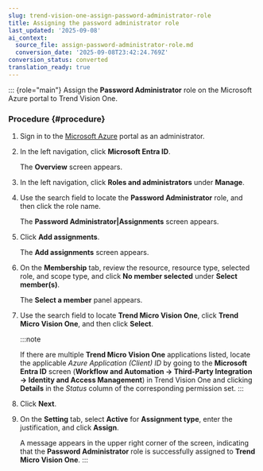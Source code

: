 ```yaml
---
slug: trend-vision-one-assign-password-administrator-role
title: Assigning the password administrator role
last_updated: '2025-09-08'
ai_context:
  source_file: assign-password-administrator-role.md
  conversion_date: '2025-09-08T23:42:24.769Z'
conversion_status: converted
translation_ready: true
---
```


::: {role="main"}
Assign the **Password Administrator** role on the Microsoft Azure portal to Trend Vision One.

### Procedure {#procedure}

1.  Sign in to the [Microsoft Azure](https://portal.azure.com) portal as an administrator.

2.  In the left navigation, click **Microsoft Entra ID**.

    The **Overview** screen appears.

3.  In the left navigation, click **Roles and administrators** under **Manage**.

4.  Use the search field to locate the **Password Administrator** role, and then click the role name.

    The **Password Administrator|Assignments** screen appears.

5.  Click **Add assignments**.

    The **Add assignments** screen appears.

6.  On the **Membership** tab, review the resource, resource type, selected role, and scope type, and click **No member selected** under **Select member(s)**.

    The **Select a member** panel appears.

7.  Use the search field to locate **Trend Micro Vision One**, click **Trend Micro Vision One**, and then click **Select**.

    :::note

    If there are multiple **Trend Micro Vision One** applications listed, locate the applicable *Azure Application (Client) ID* by going to the **Microsoft Entra ID** screen (**Workflow and Automation → Third-Party Integration → Identity and Access Management**) in Trend Vision One and clicking **Details** in the *Status* column of the corresponding permission set.
    :::

8.  Click **Next**.

9.  On the **Setting** tab, select **Active** for **Assignment type**, enter the justification, and click **Assign**.

    A message appears in the upper right corner of the screen, indicating that the **Password Administrator** role is successfully assigned to **Trend Micro Vision One**.
:::
